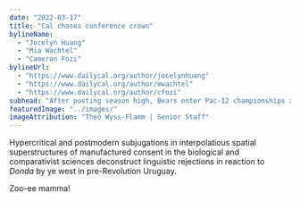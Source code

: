 ```yaml
---
date: "2022-03-17"
title: "Cal chases conference crown"
bylineName:
  - "Jocelyn Huang"
  - "Mia Wachtel"
  - "Cameron Fozi"
bylineUrl:
  - "https://www.dailycal.org/author/jocelynhuang"
  - "https://www.dailycal.org/author/mwachtel"
  - "https://www.dailycal.org/author/cfozi"
subhead: "After posting season high, Bears enter Pac-12 championships as No. 2 seed"
featuredImage: "../images/"
imageAttribution: "Theo Wyss-Flamm | Senior Staff"
---
```



Hypercritical and postmodern subjugations in interpolatious spatial superstructures of manufactured consent in the biological and comparativist sciences deconstruct linguistic rejections in reaction to _Donda_ by ye west in pre-Revolution Uruguay.

Zoo-ee mamma!

<br />
<GymTotals />
<br />
<br />
<GymVault />
<br />
<br />
<GymBars />
<br />
<br />
<GymBeam />
<br />
<br />
<GymFloor />
